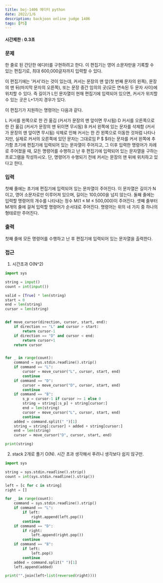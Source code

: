 ```yaml
---
title: boj-1406 에디터 python
date: 2022/1/6
description: backjoon online judge 1406
tags: [PS]
---
```


#### 시간제한 : 0.3초

### 문제
한 줄로 된 간단한 에디터를 구현하려고 한다. 이 편집기는 영어 소문자만을 기록할 수 있는 편집기로, 최대 600,000글자까지 입력할 수 있다.

이 편집기에는 '커서'라는 것이 있는데, 커서는 문장의 맨 앞(첫 번째 문자의 왼쪽), 문장의 맨 뒤(마지막 문자의 오른쪽), 또는 문장 중간 임의의 곳(모든 연속된 두 문자 사이)에 위치할 수 있다. 즉 길이가 L인 문자열이 현재 편집기에 입력되어 있으면, 커서가 위치할 수 있는 곳은 L+1가지 경우가 있다.

이 편집기가 지원하는 명령어는 다음과 같다.

L	커서를 왼쪽으로 한 칸 옮김 (커서가 문장의 맨 앞이면 무시됨)
D	커서를 오른쪽으로 한 칸 옮김 (커서가 문장의 맨 뒤이면 무시됨)
B	커서 왼쪽에 있는 문자를 삭제함 (커서가 문장의 맨 앞이면 무시됨)
삭제로 인해 커서는 한 칸 왼쪽으로 이동한 것처럼 나타나지만, 실제로 커서의 오른쪽에 있던 문자는 그대로임
P $	$라는 문자를 커서 왼쪽에 추가함
초기에 편집기에 입력되어 있는 문자열이 주어지고, 그 이후 입력한 명령어가 차례로 주어졌을 때, 모든 명령어를 수행하고 난 후 편집기에 입력되어 있는 문자열을 구하는 프로그램을 작성하시오. 단, 명령어가 수행되기 전에 커서는 문장의 맨 뒤에 위치하고 있다고 한다.

### 입력
첫째 줄에는 초기에 편집기에 입력되어 있는 문자열이 주어진다. 이 문자열은 길이가 N이고, 영어 소문자로만 이루어져 있으며, 길이는 100,000을 넘지 않는다. 둘째 줄에는 입력할 명령어의 개수를 나타내는 정수 M(1 ≤ M ≤ 500,000)이 주어진다. 셋째 줄부터 M개의 줄에 걸쳐 입력할 명령어가 순서대로 주어진다. 명령어는 위의 네 가지 중 하나의 형태로만 주어진다.

### 출력
첫째 줄에 모든 명령어를 수행하고 난 후 편집기에 입력되어 있는 문자열을 출력한다.

### 접근
1. 시간초과 O(N^2)
```python
import sys

string = input()
count = int(input())

valid = [True] * len(string)
start = 0
end = len(string)
cursor = len(string)


def move_cursor(direction, cursor, start, end):
    if direction == "L" and cursor > start:
        return cursor-1
    if direction == "D" and cursor < end:
        return cursor+1
    return cursor


for _ in range(count):
    command = sys.stdin.readline().strip()
    if command == "L":
        cursor = move_cursor("L", cursor, start, end)
        continue
    if command == "D":
        cursor = move_cursor("D", cursor, start, end)
        continue
    if command == "B":
        s_p = cursor-1 if cursor >= 1 else 0
        string = string[:s_p] + string[cursor:]
        end = len(string)
        cursor = move_cursor("L", cursor, start, end)
        continue
    added = command.split(" ")[1]
    string = string[:cursor] + added + string[cursor:]
    end = len(string)
    cursor = move_cursor("D", cursor, start, end)

print(string)
```
2. stack 2개로 풀기 O(N). 시간 초과 생각해서 푸려니 생각보다 쉽지 않구만.
```python
import sys

string = sys.stdin.readline().strip()
count = int(sys.stdin.readline().strip())

left = [c for c in string]
right = []

for _ in range(count):
    command = sys.stdin.readline().strip()
    if command == "L":
        if left:
            right.append(left.pop())
        continue
    if command == "D":
        if right:
            left.append(right.pop())
        continue
    if command == "B":
        if left:
            left.pop()
        continue
    added = command.split(" ")[1]
    left.append(added)

print("".join(left+list(reversed(right))))
```
